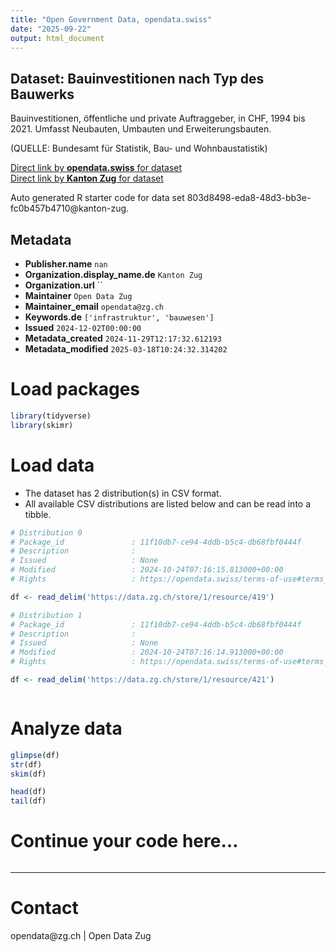 ```yaml
---
title: "Open Government Data, opendata.swiss"
date: "2025-09-22"
output: html_document
---
```


## Dataset: Bauinvestitionen nach Typ des Bauwerks

Bauinvestitionen, öffentliche und private Auftraggeber, in CHF, 1994 bis 2021. 
Umfasst Neubauten, Umbauten und Erweiterungsbauten.

(QUELLE: Bundesamt für Statistik, Bau- und Wohnbaustatistik)

[Direct link by **opendata.swiss** for dataset](https://opendata.swiss/de/dataset/bauinvestitionen-nach-typ-des-bauwerks)<br>
[Direct link by **Kanton Zug** for dataset](https://www.zg.ch/behoerden/gesundheitsdirektion/statistikfachstelle/themen/09bau-und-wohnungswesen/bautaetigkeit-1)

Auto generated R starter code for data set 803d8498-eda8-48d3-bb3e-fc0b457b4710@kanton-zug.

## Metadata

- **Publisher.name** `nan`
- **Organization.display_name.de** `Kanton Zug`
- **Organization.url** ``
- **Maintainer** `Open Data Zug`
- **Maintainer_email** `opendata@zg.ch`
- **Keywords.de** `['infrastruktur', 'bauwesen']`
- **Issued** `2024-12-02T00:00:00`
- **Metadata_created** `2024-11-29T12:17:32.612193`
- **Metadata_modified** `2025-03-18T10:24:32.314202`


# Load packages

```r

library(tidyverse)
library(skimr)

```

# Load data

-   The dataset has 2 distribution(s) in CSV format.
-   All available CSV distributions are listed below and can be read into a tibble.

```r

# Distribution 0
# Package_id               : 11f10db7-ce94-4ddb-b5c4-db68fbf0444f
# Description              : 
# Issued                   : None
# Modified                 : 2024-10-24T07:16:15.813000+00:00
# Rights                   : https://opendata.swiss/terms-of-use#terms_by

df <- read_delim('https://data.zg.ch/store/1/resource/419')

# Distribution 1
# Package_id               : 11f10db7-ce94-4ddb-b5c4-db68fbf0444f
# Description              : 
# Issued                   : None
# Modified                 : 2024-10-24T07:16:14.913000+00:00
# Rights                   : https://opendata.swiss/terms-of-use#terms_by

df <- read_delim('https://data.zg.ch/store/1/resource/421')



```

# Analyze data

```r

glimpse(df)
str(df)
skim(df)

head(df)
tail(df)

```

# Continue your code here...

```r

```

------------------------------------------------------------------------

# Contact

opendata@zg.ch | Open Data Zug
